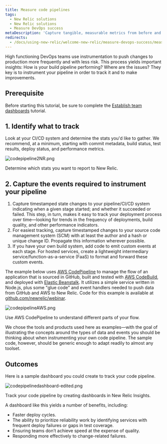 ```yaml
---
title: Measure code pipelines
tags:
  - New Relic solutions
  - New Relic solutions
  - Measure DevOps success
metaDescription: 'Capture tangible, measurable metrics from before and after deployments to optimize your DevOps team.'
redirects:
  - /docs/using-new-relic/welcome-new-relic/measure-devops-success/measure-code-pipelines
---
```


High functioning DevOps teams use instrumentation to push changes to production more frequently and with less risk. This process yields important insights: How is your build pipeline performing? Where are the issues? They key is to instrument your pipeline in order to track it and to make improvements.

## Prerequisite

Before starting this tutorial, be sure to complete the [Establish team dashboards](https://docs.newrelic.com/docs/using-new-relic/welcome-new-relic/measure-devops-success/establish-team-dashboards-gather-visualize-key-metrics) tutorial.

## 1. Identify what to track

Look at your CI/CD system and determine the stats you'd like to gather. We recommend, at a minimum, starting with commit metadata, build status, test results, deploy status, and performance metrics.

![codepipeline2NR.png](./images/codepipeline2NR.png "codepipeline2NR.png")

<figcaption>
  Determine which stats you want to report to New Relic.
</figcaption>

## 2. Capture the events required to instrument your pipeline

1. Capture timestamped state changes to your pipeline/CI/CD system indicating when a given stage started; and whether it succeeded or failed. This step, in turn, makes it easy to track your deployment process over time—looking for trends in the frequency of deployments, build quality, and other performance indicators.
2. For easiest tracking, capture timestamped changes to your source code management system (SCM) with at least the author and a hash or unique change ID. Propagate this information wherever possible.
3. If you have your own build system, add code to emit custom events at each stage. For hosted services, create a lightweight intermediary service/function-as-a-service (FaaS) to format and forward these custom events.

The example below uses [AWS CodePipeline](https://aws.amazon.com/codepipeline/) to manage the flow of an application that is sourced in GitHub, built and tested with [AWS CodeBuild](https://aws.amazon.com/codebuild/), and deployed with [Elastic Beanstalk](https://aws.amazon.com/elasticbeanstalk/). It utilizes a simple service written in Node.js, plus some "glue code" and event handlers needed to push data from GitHub and AWS to New Relic. Code for this example is available at [github.com/newrelic/webinar](https://github.com/newrelic/webinar).

![codepipelineAWS.png](./images/codepipelineAWS.png "codepipelineAWS.png")

<figcaption>
  Use AWS CodePipeline to understand different parts of your flow.
</figcaption>

We chose the tools and products used here as examples—with the goal of illustrating the concepts around the types of data and events you should be thinking about when instrumenting your own code pipeline. The sample code, however, should be generic enough to adapt readily to almost any toolset.

## Outcomes

Here is a sample dashboard you could create to track your code pipeline.

![codepipelinedashboard-edited.png](./images/codepipelinedashboard-edited.png "codepipelinedashboard-edited.png")

<figcaption>
  Track your code pipeline by creating dashboards in New Relic Insights.
</figcaption>

A dashboard like this yields a number of benefits, including:

* Faster deploy cycles.
* The ability to prioritize reliability work by identifying services with frequent deploy failures or gaps in test coverage.
* Ensuring teams don’t achieve speed at the expense of quality.
* Responding more effectively to change-related failures.

